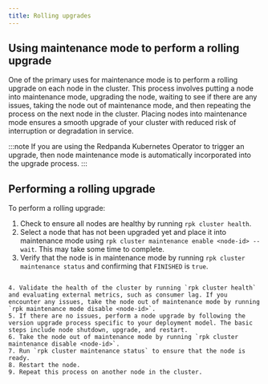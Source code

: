 ```yaml
---
title: Rolling upgrades
---
```


## Using maintenance mode to perform a rolling upgrade

One of the primary uses for maintenance mode is to perform a rolling upgrade on each node in the cluster. This process involves putting a node into maintenance mode, upgrading the node, waiting to see if there are any issues, taking the node out of maintenance mode, and then repeating the process on the next node in the cluster. Placing nodes into maintenance mode ensures a smooth upgrade of your cluster with reduced risk of interruption or degradation in service.

:::note
If you are using the Redpanda Kubernetes Operator to trigger an upgrade, then node maintenance mode is automatically incorporated into the upgrade process.
:::

## Performing a rolling upgrade

To perform a rolling upgrade:

1. Check to ensure all nodes are healthy by running `rpk cluster health`.
2. Select a node that has not been upgraded yet and place it into maintenance mode using `rpk cluster maintenance enable <node-id> --wait`. This may take some time to complete.
3. Verify that the node is in maintenance mode by running `rpk cluster maintenance status` and confirming  that `FINISHED` is `true`.
```

4. Validate the health of the cluster by running `rpk cluster health` and evaluating external metrics, such as consumer lag. If you encounter any issues, take the node out of maintenance mode by running `rpk maintenance mode disable <node-id>`.
5. If there are no issues, perform a node upgrade by following the version upgrade process specific to your deployment model. The basic steps include node shutdown, upgrade, and restart.
6. Take the node out of maintenance mode by running `rpk cluster maintenance disable <node-id>`.
7. Run `rpk cluster maintenance status` to ensure that the node is ready.
8. Restart the node.
9. Repeat this process on another node in the cluster.